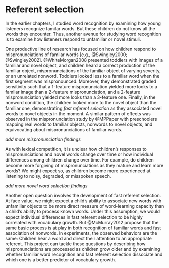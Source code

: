 Referent selection {#aim2-introduction}
=======================================================================

In the earlier chapters, I studied word recognition by examining how
young listeners recognize familar words. But these children do not know
all the words they encounter. Thus, another avenue for studying word
recognition is to examine how listeners respond to unfamiliar or novel
stimuli.

One productive line of research has focused on how children respond to
mispronunciations of familar words [e.g., @Swingley2000;
@Swingley2002]. @WhiteMorgan2008 presented toddlers with images of a
familiar and novel object, and children heard a correct production of
the familiar object, mispronunciations of the familiar object of varying
severity, or an unrelated nonword. Toddlers looked less to a familiar
word when the first segment was mispronounced. Moreover, they
demonstrated graded sensitivity such that a 1-feature mispronunciation
yielded more looks to a familar image than a 2-feature mispronunciation,
and a 2-feature mispronunciation yielded more looks than a 3-feature
one. Finally, in the nonword condition, the children looked more to the
novel object than the familiar one, demonstrating *fast referent
selection* as they associated novel words to novel objects in the
moment. A similar pattern of effects was observed in the
mispronunciation study by @MPPaper with preschoolers mapping real words
to familiar objects, nonwords to novel objects, and equivocating about
mispronunciations of familiar words.

_add more mispronunciation findings_

As with lexical competition, it is unclear how children’s responses to
mispronunciations and novel words change over time or how individual
differences among children change over time. For example, do children
become more forgiving of mispronunciations as they mature and learn more
words? We might expect so, as children become more experienced at
listening to noisy, degraded, or misspoken speech.

_add more novel word selection findings_

Another open question involves the development of fast referent
selection. At face value, we might expect a child’s ability to associate
new words with unfamiliar objects to be more direct measure of
word-learning capacity than a child’s ability to process known words.
Under this assumption, we would expect individual differences in fast
referent selection to be highly correlated with vocabulary growth. But
@McMurray2012 propose that the same basic process is at play in both
recognition of familiar words and fast association of nonwords. In
experiments, the observed behaviors are the same: Children hear a word
and direct their attention to an appropriate referent. This project can
tackle these questions by describing how mispronunciations are processed
as children grow older and by examining whether familiar word
recognition and fast referent selection dissociate and which one is a
better predictor of vocabulary growth.
